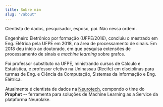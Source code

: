 ```yaml
---
title: Sobre mim
slug: "/about"
---
```


Cientista de dados, pesquisador, esposo, pai. Não nessa ordem.

Engenheiro Eletrônico por formação (UFPE/2016), concluiu o mestrado em Eng. Elétrica pela UFPE em 2018, na área de processamento de sinais. Em 2018 deu início ao doutorado, em que pesquisa extensões de processamento de sinais e *machine learning* sobre grafos.

Foi professor substituto na UFPE, ministrando cursos de Cálculo e Estatística, e professor efetivo na Uninassau (Recife) em disciplinas para turmas de Eng. e Ciência da Computação, Sistemas da Informação e Eng. Elétrica.

Atualmente é cientista de dados na [Neurotech](https://br.linkedin.com/company/neurotech), compondo o time do **Prophet** -- ferramenta para soluções de Machine Learning as a Service da plataforma Neurolake.